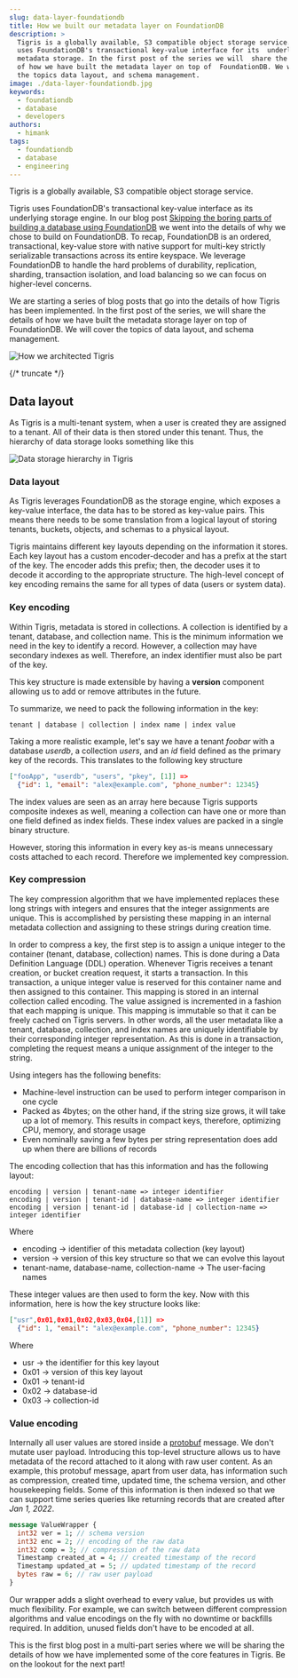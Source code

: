 ```yaml
---
slug: data-layer-foundationdb
title: How we built our metadata layer on FoundationDB
description: >
  Tigris is a globally available, S3 compatible object storage service. Tigris
  uses FoundationDB's transactional key-value interface for its  underlying
  metadata storage. In the first post of the series we will  share the details
  of how we have built the metadata layer on top of  FoundationDB. We will cover
  the topics data layout, and schema management.
image: ./data-layer-foundationdb.jpg
keywords:
  - foundationdb
  - database
  - developers
authors:
  - himank
tags:
  - foundationdb
  - database
  - engineering
---
```


Tigris is a globally available, S3 compatible object storage service.

Tigris uses FoundationDB's transactional key-value interface as its underlying
storage engine. In our blog post
[Skipping the boring parts of building a database using FoundationDB](/building-a-database-using-foundationdb)
we went into the details of why we chose to build on FoundationDB. To recap,
FoundationDB is an ordered, transactional, key-value store with native support
for multi-key strictly serializable transactions across its entire keyspace. We
leverage FoundationDB to handle the hard problems of durability, replication,
sharding, transaction isolation, and load balancing so we can focus on
higher-level concerns.

We are starting a series of blog posts that go into the details of how Tigris
has been implemented. In the first post of the series, we will share the details
of how we have built the metadata storage layer on top of FoundationDB. We will
cover the topics of data layout, and schema management.

![How we architected Tigris](data-layer-foundationdb.jpg)

{/* truncate */}

## Data layout

As Tigris is a multi-tenant system, when a user is created they are assigned to
a tenant. All of their data is then stored under this tenant. Thus, the
hierarchy of data storage looks something like this

![Data storage hierarchy in Tigris](data-storage-hierarchy.png)

### Data layout

As Tigris leverages FoundationDB as the storage engine, which exposes a
key-value interface, the data has to be stored as key-value pairs. This means
there needs to be some translation from a logical layout of storing tenants,
buckets, objects, and schemas to a physical layout.

Tigris maintains different key layouts depending on the information it stores.
Each key layout has a custom encoder-decoder and has a prefix at the start of
the key. The encoder adds this prefix; then, the decoder uses it to decode it
according to the appropriate structure. The high-level concept of key encoding
remains the same for all types of data (users or system data).

### Key encoding

Within Tigris, metadata is stored in collections. A collection is identified by
a tenant, database, and collection name. This is the minimum information we need
in the key to identify a record. However, a collection may have secondary
indexes as well. Therefore, an index identifier must also be part of the key.

This key structure is made extensible by having a **version** component allowing
us to add or remove attributes in the future.

To summarize, we need to pack the following information in the key:

```
tenant | database | collection | index name | index value
```

Taking a more realistic example, let's say we have a tenant _foobar_ with a
database _userdb_, a collection _users_, and an _id_ field defined as the
primary key of the records. This translates to the following key structure

```json
["fooApp", "userdb", "users", "pkey", [1]] =>
  {"id": 1, "email": "alex@example.com", "phone_number": 12345}
```

The index values are seen as an array here because Tigris supports composite
indexes as well, meaning a collection can have one or more than one field
defined as index fields. These index values are packed in a single binary
structure.

However, storing this information in every key as-is means unnecessary costs
attached to each record. Therefore we implemented key compression.

### Key compression

The key compression algorithm that we have implemented replaces these long
strings with integers and ensures that the integer assignments are unique. This
is accomplished by persisting these mapping in an internal metadata collection
and assigning to these strings during creation time.

In order to compress a key, the first step is to assign a unique integer to the
container (tenant, database, collection) names. This is done during a Data
Definition Language (DDL) operation. Whenever Tigris receives a tenant creation,
or bucket creation request, it starts a transaction. In this transaction, a
unique integer value is reserved for this container name and then assigned to
this container. This mapping is stored in an internal collection called
encoding. The value assigned is incremented in a fashion that each mapping is
unique. This mapping is immutable so that it can be freely cached on Tigris
servers. In other words, all the user metadata like a tenant, database,
collection, and index names are uniquely identifiable by their corresponding
integer representation. As this is done in a transaction, completing the request
means a unique assignment of the integer to the string.

Using integers has the following benefits:

- Machine-level instruction can be used to perform integer comparison in one
  cycle
- Packed as 4bytes; on the other hand, if the string size grows, it will take up
  a lot of memory. This results in compact keys, therefore, optimizing CPU,
  memory, and storage usage
- Even nominally saving a few bytes per string representation does add up when
  there are billions of records

The encoding collection that has this information and has the following layout:

```shell
encoding | version | tenant-name => integer identifier
encoding | version | tenant-id | database-name => integer identifier
encoding | version | tenant-id | database-id | collection-name => integer identifier
```

Where

- encoding → identifier of this metadata collection (key layout)
- version → version of this key structure so that we can evolve this layout
- tenant-name, database-name, collection-name → The user-facing names

These integer values are then used to form the key. Now with this information,
here is how the key structure looks like:

```json
["usr",0x01,0x01,0x02,0x03,0x04,[1]] =>
  {"id": 1, "email": "alex@example.com", "phone_number": 12345}
```

Where

- usr → the identifier for this key layout
- 0x01 → version of this key layout
- 0x01 → tenant-id
- 0x02 → database-id
- 0x03 → collection-id

### Value encoding

Internally all user values are stored inside a
[protobuf](https://developers.google.com/protocol-buffers/docs/overview)
message. We don't mutate user payload. Introducing this top-level structure
allows us to have metadata of the record attached to it along with raw user
content. As an example, this protobuf message, apart from user data, has
information such as compression, created time, updated time, the schema version,
and other housekeeping fields. Some of this information is then indexed so that
we can support time series queries like returning records that are created after
_Jan 1, 2022_.

```protobuf
message ValueWrapper {
  int32 ver = 1; // schema version
  int32 enc = 2; // encoding of the raw data
  int32 comp = 3; // compression of the raw data
  Timestamp created_at = 4; // created timestamp of the record
  Timestamp updated_at = 5; // updated timestamp of the record
  bytes raw = 6; // raw user payload
}
```

Our wrapper adds a slight overhead to every value, but provides us with much
flexibility. For example, we can switch between different compression algorithms
and value encodings on the fly with no downtime or backfills required. In
addition, unused fields don't have to be encoded at all.

This is the first blog post in a multi-part series where we will be sharing the
details of how we have implemented some of the core features in Tigris. Be on
the lookout for the next part!
